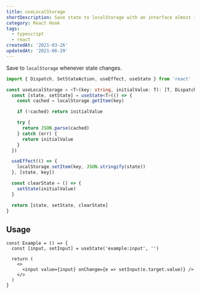 ```yaml
---
title: useLocalStorage
shortDescription: Save state to localStorage with an interface almost identical to useState
category: React Hook
tags:
  - typescript
  - react
createdAt: '2021-03-26'
updatedAt: '2021-06-29'
---
```


Save to `localStorage` whenever state changes.

```typescript
import { Dispatch, SetStateAction, useEffect, useState } from 'react'

const useLocalStorage = <T>(key: string, initialValue: T): [T, Dispatch<SetStateAction<T>>, () => void] => {
  const [state, setState] = useState<T>(() => {
    const cached = localStorage.getItem(key)

    if (!cached) return initialValue

    try {
      return JSON.parse(cached)
    } catch (err) {
      return initialValue
    }
  })

  useEffect(() => {
    localStorage.setItem(key, JSON.stringify(state))
  }, [state, key])

  const clearState = () => {
    setState(initialValue)
  }

  return [state, setState, clearState]
}
```

## Usage

```tsx
const Example = () => {
  const [input, setInput] = useState('example:input', '')

  return (
    <>
      <input value={input} onChange={e => setInput(e.target.value)} />
    </>
  )
}
```
